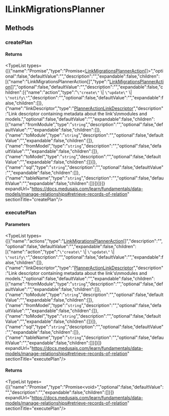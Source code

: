 
# ILinkMigrationsPlanner

## Methods

### createPlan

#### Returns

<TypeList types={[{"name":"Promise","type":"Promise&#60;[LinkMigrationsPlannerAction](../../types/types.LinkMigrationsPlannerAction/page.mdx)[]&#62;","optional":false,"defaultValue":"","description":"","expandable":false,"children":[{"name":"LinkMigrationsPlannerAction[]","type":"[LinkMigrationsPlannerAction](../../types/types.LinkMigrationsPlannerAction/page.mdx)[]","optional":false,"defaultValue":"","description":"","expandable":false,"children":[{"name":"action","type":"`\"create\"` \\| `\"update\"` \\| `\"notify\"`","description":"","optional":false,"defaultValue":"","expandable":false,"children":[]},{"name":"linkDescriptor","type":"[PlannerActionLinkDescriptor](../../types/types.PlannerActionLinkDescriptor/page.mdx)","description":"Link descriptor containing metadata about the link's\nmodules and models.","optional":false,"defaultValue":"","expandable":false,"children":[{"name":"fromModule","type":"`string`","description":"","optional":false,"defaultValue":"","expandable":false,"children":[]},{"name":"toModule","type":"`string`","description":"","optional":false,"defaultValue":"","expandable":false,"children":[]},{"name":"fromModel","type":"`string`","description":"","optional":false,"defaultValue":"","expandable":false,"children":[]},{"name":"toModel","type":"`string`","description":"","optional":false,"defaultValue":"","expandable":false,"children":[]}]},{"name":"sql","type":"`string`","description":"","optional":false,"defaultValue":"","expandable":false,"children":[]},{"name":"tableName","type":"`string`","description":"","optional":false,"defaultValue":"","expandable":false,"children":[]}]}]}]} expandUrl="https://docs.medusajs.com/learn/fundamentals/data-models/manage-relationships#retrieve-records-of-relation" sectionTitle="createPlan"/>

### executePlan

#### Parameters

<TypeList types={[{"name":"actions","type":"[LinkMigrationsPlannerAction](../../types/types.LinkMigrationsPlannerAction/page.mdx)[]","description":"","optional":false,"defaultValue":"","expandable":false,"children":[{"name":"action","type":"`\"create\"` \\| `\"update\"` \\| `\"notify\"`","description":"","optional":false,"defaultValue":"","expandable":false,"children":[]},{"name":"linkDescriptor","type":"[PlannerActionLinkDescriptor](../../types/types.PlannerActionLinkDescriptor/page.mdx)","description":"Link descriptor containing metadata about the link's\nmodules and models.","optional":false,"defaultValue":"","expandable":false,"children":[{"name":"fromModule","type":"`string`","description":"","optional":false,"defaultValue":"","expandable":false,"children":[]},{"name":"toModule","type":"`string`","description":"","optional":false,"defaultValue":"","expandable":false,"children":[]},{"name":"fromModel","type":"`string`","description":"","optional":false,"defaultValue":"","expandable":false,"children":[]},{"name":"toModel","type":"`string`","description":"","optional":false,"defaultValue":"","expandable":false,"children":[]}]},{"name":"sql","type":"`string`","description":"","optional":false,"defaultValue":"","expandable":false,"children":[]},{"name":"tableName","type":"`string`","description":"","optional":false,"defaultValue":"","expandable":false,"children":[]}]}]} expandUrl="https://docs.medusajs.com/learn/fundamentals/data-models/manage-relationships#retrieve-records-of-relation" sectionTitle="executePlan"/>

#### Returns

<TypeList types={[{"name":"Promise","type":"Promise&#60;void&#62;","optional":false,"defaultValue":"","description":"","expandable":false,"children":[]}]} expandUrl="https://docs.medusajs.com/learn/fundamentals/data-models/manage-relationships#retrieve-records-of-relation" sectionTitle="executePlan"/>
